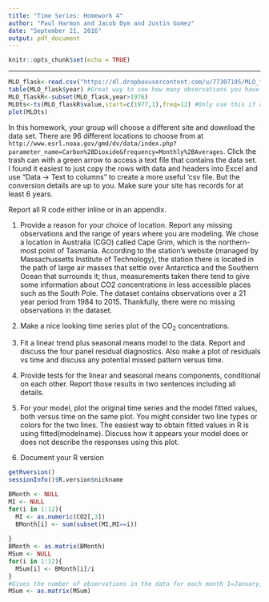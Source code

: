 ```yaml
---
title: "Time Series: Homework 4"
author: "Paul Harmon and Jacob Dym and Justin Gomez"
date: "September 21, 2016"
output: pdf_document
---
```


```r
knitr::opts_chunk$set(echo = TRUE)
```
---


```r
MLO_flask<-read.csv("https://dl.dropboxusercontent.com/u/77307195/MLO_flask.csv",header=T)
table(MLO_flask$year) #Great way to see how many observations you have per year
MLO_flaskR<-subset(MLO_flask,year>1976)
MLOts<-ts(MLO_flaskR$value,start=c(1977,1),freq=12) #Only use this if any missing values coded as NAs or no NAs in vector, otherwise you might need to avoid ts()
plot(MLOts)
```

In this homework, your group will choose a different site and download the data set. There are 96 different locations to choose from at `http://www.esrl.noaa.gov/gmd/dv/data/index.php?parameter_name=Carbon%2BDioxide&frequency=Monthly%2BAverages`. Click the trash can with a green arrow to access a text file that contains the data set. I found it easiest to just copy the rows with data and headers into Excel and use "Data -> Text to columns" to create a more useful 'csv file. But the conversion details are up to you. Make sure your site has records for at least 6 years. 

Report all R code either inline or in an appendix.

1) Provide a reason for your choice of location. Report any missing observations and the range of years where you are modeling. 
    We chose a location in Australia (CGO) called Cape Grim, which is the northern-most point of Tasmania.  According to the station's website (managed by Massachussetts Institute of Technology), the station there is located in the path of large air masses that settle over Antarctica and the Southern Ocean that surrounds it; thus, measurements taken there tend to give some information about CO2 concentrations in less accessible places such as the South Pole. 
    The dataset contains observations over a 21 year period from 1984 to 2015. Thankfully, there were no missing observations in the dataset. 

2) Make a nice looking time series plot of the CO$_2$ concentrations.

3) Fit a linear trend plus seasonal means model to the data. Report and discuss the four panel residual diagnostics. Also make a plot of residuals vs time and discuss any potential missed pattern versus time.

4) Provide tests for the linear and seasonal means components, conditional on each other. Report those results in two sentences including all details.

5) For your model, plot the original time series and the model fitted values, both versus time on the same plot. You might consider two line types or colors for the two lines. The easiest way to obtain fitted values in R is using fitted(modelname). Discuss how it appears your model does or does not describe the responses using this plot.

6) Document your R version 

```r
getRversion()
sessionInfo()$R.version$nickname
```

```r
BMonth <- NULL
MI <- NULL
for(i in 1:12){
  MI <- as.numeric(CO2[,3])
  BMonth[i] <- sum(subset(MI,MI==i))
  
}
BMonth <- as.matrix(BMonth)
MSum <- NULL
for(i in 1:12){
  MSum[i] <- BMonth[i]/i
}
#Gives the number of observations in the data for each month 1=January, 12=December
MSum <- as.matrix(MSum)
```



